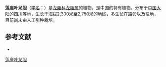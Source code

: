 {{Speciesbox
| name = 莲座叶龙胆
| status = 
| status_system = 
| image =
| genus = Gentiana
| species = complexa
| authority = T. N. Ho
}}

'''莲座叶龙胆'''（[[学名|学名]]：{{lang|la|''Gentiana complexa''}}）是[[龙胆科|龙胆科]][[龙胆属|龙胆属]]的植物，是中国的特有植物。分布于[[中国大陆|中国大陆]]的[[四川|四川]]等地，生长于海拔2,300米至2,750米的地区，多生长在路旁以及荒地，目前尚未由人工引种栽培。

== 参考文献 ==
<div class="references-small">
* {{cite web| url =http://www.bioinfo.cn/db05/KmzwSpecies.php?action=view&id=9502| title =莲座叶龙胆| work =《中国高等植物数据库全库》| publisher =中国科学院微生物研究所| author =昆明植物研究所| accessdate =2009-02-24| deadurl =yes| archiveurl =https://web.archive.org/web/20160305030354/http://www.bioinfo.cn/db05/KmzwSpecies.php?action=view&id=9502| archivedate =2016-03-05}}
</div>
{{Taxonbar|from=Q15227493}}

[[Category:龙胆属|莲座叶龙胆]]


{{植物小作品}}